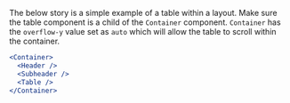 The below story is a simple example of a table within a layout. Make sure the table component is a child of the `Container` component.
`Container` has the `overflow-y` value set as `auto` which will allow the table to scroll within the container.

```jsx
<Container>
  <Header />
  <Subheader />
  <Table />
</Container>
```